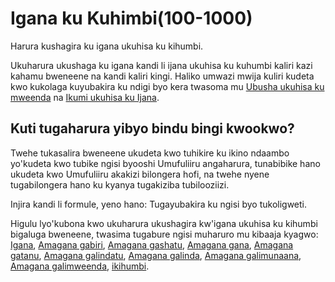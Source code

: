 # Igana ku Kuhimbi(100-1000)

Harura kushagira ku igana ukuhisa ku kihumbi.

Ukuharura ukushaga ku igana kandi li ijana ukuhisa ku kuhumbi kaliri kazi kahamu bweneene na kandi kaliri kingi. Haliko umwazi mwija kuliri kudeta kwo kukolaga kuyubakira ku ndigi byo kera twasoma mu [Ubusha ukuhisa ku mweenda](./zero-ku-ikumi) na [Ikumi ukuhisa ku Ijana](./ikumi-ku-igana).

## Kuti tugaharura yibyo bindu bingi kwookwo?

Twehe tukasalira bweneene ukudeta kwo tuhikire ku ikino ndaambo yo'kudeta kwo tubike ngisi byooshi Umufuliiru angaharura, tunabibike hano ukudeta kwo Umufuliiru akakizi bilongera hofi, na twehe nyene tugabilongera hano ku kyanya tugakiziba tubilooziizi.

Injira kandi li formule, yeno hano: Tugayubakira ku ngisi byo tukoligweti.

Higulu lyo'kubona kwo ukuharura ukushagira kw'igana ukuhisa ku kihumbi bigaluga bweneene, twasima tugabure ngisi muharuro mu kibaaja kyagwo: [Igana](./igana), [Amagana gabiri](./magana-gabiri), [Amagana gashatu](./magana-gashatu), [Amagana gana](./magana-gana), [Amagana gatanu](./magana-gatanu), [Amagana galindatu](./magana-galindatu), [Amagana galinda](./magana-galinda), [Amagana galimunaana](./magana-galimunaana), [Amagana galimweenda](./magana-galimweenda), [ikihumbi](./hihumbi).
